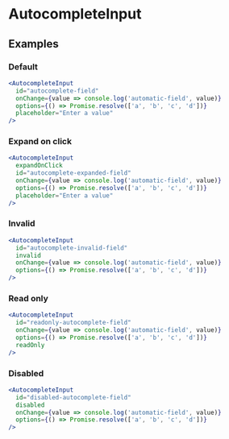 # AutocompleteInput

## Examples

### Default

```jsx live=true
<AutocompleteInput
  id="autocomplete-field"
  onChange={value => console.log('automatic-field', value)}
  options={() => Promise.resolve(['a', 'b', 'c', 'd'])}
  placeholder="Enter a value"
/>
```

### Expand on click

```jsx live
<AutocompleteInput
  expandOnClick
  id="autocomplete-expanded-field"
  onChange={value => console.log('automatic-field', value)}
  options={() => Promise.resolve(['a', 'b', 'c', 'd'])}
  placeholder="Enter a value"
/>
```

### Invalid

```jsx live=true
<AutocompleteInput
  id="autocomplete-invalid-field"
  invalid
  onChange={value => console.log('automatic-field', value)}
  options={() => Promise.resolve(['a', 'b', 'c', 'd'])}
/>
```

### Read only

```jsx live=true
<AutocompleteInput
  id="readonly-autocomplete-field"
  onChange={value => console.log('automatic-field', value)}
  options={() => Promise.resolve(['a', 'b', 'c', 'd'])}
  readOnly
/>
```

### Disabled

```jsx live=true
<AutocompleteInput
  id="disabled-autocomplete-field"
  disabled
  onChange={value => console.log('automatic-field', value)}
  options={() => Promise.resolve(['a', 'b', 'c', 'd'])}
/>
```

